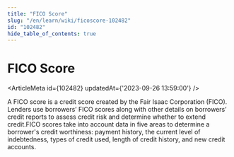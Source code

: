 ```yaml
---
title: "FICO Score"
slug: "/en/learn/wiki/ficoscore-102482"
id: "102482"
hide_table_of_contents: true
---
```



# FICO Score

<ArticleMeta id={102482} updatedAt={'2023-09-26 13:59:00'} />
<div className='border-solid border-b border-t-0 my-4 border-[var(--ifm-color-gray-300)]' />

A FICO score is a credit score created by the Fair Isaac Corporation (FICO). Lenders use borrowers’ FICO scores along with other details on borrowers’ credit reports to assess credit risk and determine whether to extend credit.FICO scores take into account data in five areas to determine a borrower's credit worthiness: payment history, the current level of indebtedness, types of credit used, length of credit history, and new credit accounts.
